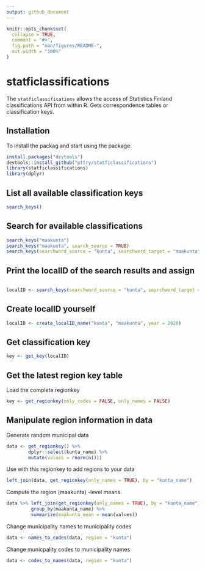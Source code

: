 ```yaml
---
output: github_document
---
```


<!-- README.md is generated from README.Rmd. Please edit that file -->

```r
knitr::opts_chunk$set(
  collapse = TRUE,
  comment = "#>",
  fig.path = "man/figures/README-",
  out.width = "100%"
)
```

# statficlassifications

<!-- badges: start -->
<!-- badges: end -->

The `statficlassifications` allows the access of Statistics Finland classifications API from within R. Gets correspondence tables or classification keys.

## Installation

To install the packag and start using the package:

``` r
install.packages("devtools")
devtools::install_github("pttry/statficlassifications")
library(statficlassifications)
library(dplyr)
```

## List all available classification keys

```r
search_keys()
```

## Search for available classifications

```r
search_keys("maakunta")
search_keys("maakunta", search_source = TRUE)
search_keys(searchword_source = "kunta", searchword_target = "maakunta", year = 2020)
```

## Print the localID of the search results and assign

```r

localID <- search_keys(searchword_source = "kunta", searchword_target = "maakunta", year = 2020, as_localID = TRUE)
```

## Create localID yourself

```r
localID <- create_localID_name("kunta", "maakunta", year = 2020)
```

## Get classification key

```r
key <- get_key(localID)
```

## Get the latest region key table

Load the complete regionkey

```r
key <- get_regionkey(only_codes = FALSE, only_names = FALSE)
```

## Manipulate region information in data

Generate random municipal data

```r
data <- get_regionkey() %>%
        dplyr::select(kunta_name) %>%
        mutate(values = rnorm(n()))
```

Use \code{dplyr::left_join} with this regionkey to add regions to your data

```r
left_join(data, get_regionkey(only_names = TRUE), by = "kunta_name")
```

Compute the region (maakunta) -level means.

```r
data %>% left_join(get_regionkey(only_names = TRUE), by = "kunta_name") %>% 
         group_by(maakunta_name) %>%
         summarize(maakunta_mean = mean(values)) 

```

Change municipality names to municipality codes

```r
data <- names_to_codes(data, region = "kunta")
```

Change municpality codes to municipality names

```r
data <- codes_to_names(data, region = "kunta")
```
